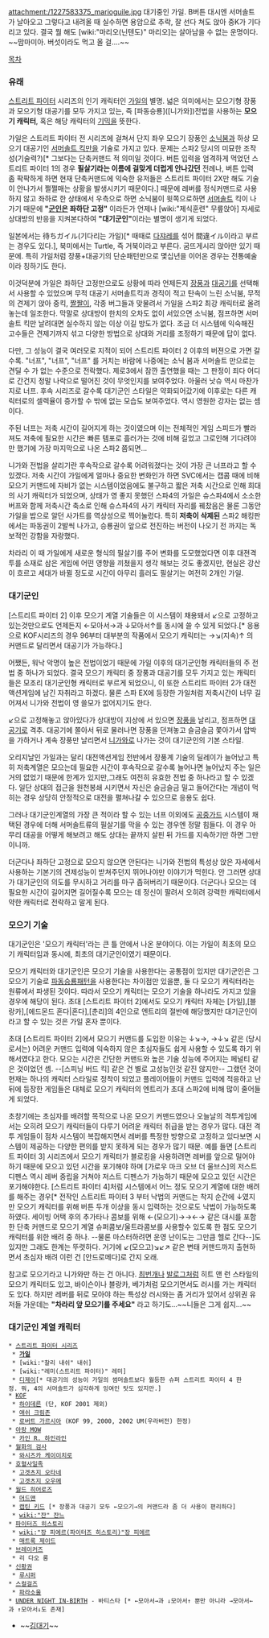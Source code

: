 attachment:/1227583375_marioguile.jpg
대기중인 가일. B버튼 대시엔 서머솔트가 날아오고 그렇다고 내려올 때 실수하면 용암으로 추락, 잘 선다 쳐도 앉아 중K가 기다리고 있다. 결국 뭘 해도 [wiki:"마리오(닌텐도)" 마리오]는 살아남을 수 없는 운명이다. ~~맘마미아. 버섯이라도 먹고 올 걸….~~

{{{#!html
<embed src='http://serviceapi.nmv.naver.com/flash/NFPlayer.swf?vid=5BCA232CB97FEF90C561E505768B26B82C95&outKey=V126ee8730ef8e678e06fb21fa7062efa1c02a0b3c7920f52cf5ab21fa7062efa1c02' wmode='transparent' width='500' height='408' allowScriptAccess='always' name='NFPlayer98101' id='NFPlayer98101' allowFullScreen='true' type='application/x-shockwave-flash' />
}}}
{{{#!html
<script type="text/javascript" src="http://ext.nicovideo.jp/thumb_watch/sm509632"></script><noscript><a href="http://www.nicovideo.jp/watch/sm509632">【ニコニコ動画】待ちガイル　VS　待ちガイル（※大将戦）</a></noscript>
}}}
[[목차]]
=== 유래 ===
[[스트리트 파이터]] 시리즈의 인기 캐릭터인 [[가일]]의 별명.
넓은 의미에서는 모으기형 장풍과 모으기형 대공기를 모두 가지고 있는, 즉 [파동승룡]([니가와])전법을 사용하는 '''모으기 캐릭터''', 혹은 해당 캐릭터의 [[기믹]]을 뜻한다. 

가일은 스트리트 파이터 전 시리즈에 걸쳐서 단지 좌우 모으기 장풍인 [[소닉붐]]과 하상 모으기 대공기인 [[서머솔트 킥]]만을 기술로 가지고 있다. 문제는 스파2 당시의 미묘한 조작성(기술력?)[* 그보다는 단축커맨드 적 의미일 것이다. 버튼 입력을 엄격하게 먹었던 스트리트 파이터 1의 경우 '''필살기라는 이름에 걸맞게 더럽게 안나갔던''' 전례나, 버튼 입력 좀 팍팍하게 하면 현재 단축커맨드에 익숙한 유저들은 스트리트 파이터 2X만 해도 기술이 안나가서 쩔쩔매는 상황을 발생시키기 때문이다.] 때문에 레버를 정식커맨드로 사용하지 않고 좌하로 한 상태에서 우측으로 하면 소닉붐이 윗쪽으로하면 [[서머솔트]] 킥이 나가기 때문에 '''"[[군인]]은 좌하단 고정"''' 이라든가 언제나 [wiki:"제식훈련" 무릎앉아] 자세로 상대방의 반응을 지켜본다하여 '''"대기군인"'''이라는 별명이 생기게 되었다.

일본에서는 待ちガイル(기다리는 가일)[* 때때로 [[다쟈레]]를 섞어 間違イル이라고 부르는 경우도 있다.], 북미에서는 Turtle, 즉 거북이라고 부른다. 굼뜨게시리 앉아만 있기 때문에. 특히 가일처럼 장풍+대공기의 단순패턴만으로 몇십년을 이어온 경우는 전통예술이라 칭하기도 한다.

이것덕분에 가일은 좌하단 고정만으로도 상황에 따라 언제든지 [[장풍]]과 [[대공기]]를 선택해서 사용할 수 있었으며 무적 대공기 서머솔트킥과 경직이 적고 탄속이 느린 소닉붐, 무적의 견제기 앉아 중킥, [[짤짤이]], 각종 버그들과 맞물려서 가일을 스파2 최강 캐릭터로 올려놓는데 일조한다. 막말로 상대방이 한치의 오차도 없이 서있으면 소닉붐, 점프하면 서머솔트 킥만 날려대면 실수하지 않는 이상 이길 방도가 없다. 조금 더 시스템에 익숙해진 고수들은 견제기까지 섞고 다양한 방법으로 상대와 거리를 조정하기 때문에 답이 없다.

다만, 그 성능이 결국 여러모로 지적이 되어 스트리트 파이터 2 이후의 버젼으로 가면 갈수록. "너프", "너프", "너프" 를 거치는 바람에 나중에는 소닉 붐과 서머솔트 만으로는 견딜 수 가 없는 수준으로 전락했다. 제로3에서 잠깐 출연했을 때는 그 판정이 죄다 어디로 간건지 정말 나락으로 떨어진 것이 무엇인지를 보여주었다. 아울러 낫슈 역시 마찬가지로 너프. 후속 시리즈로 갈수록 대기군인 스타일은 약화되어갔기에 이후로는 다른 캐릭터로의 셀렉율이 증가할 수 밖에 없는 모습도 보여주었다. 역시 영원한 강자는 없는 셈이다.

주된 너프는 저축 시간이 길어지게 하는 것이였으며 이는 전체적인 게임 스피드가 빨라져도 저축에 필요한 시간은 빠른 템포로 흘러가는 것에 비해 길었고 그로인해 기다려야만 했기에 가장 마지막으로 나온 스파2 쯤되면...

니가와 전법을 살리기란 후속작으로 갈수록 어려워졌다는 것이 가장 큰 너프라고 할 수 있겠다. 저축 시간이 가일에게 얼마나 중요한 변화인가 하면 SVC에서는 캡콤 때에 비해 모으기 커맨드에 자비가 없는 시스템이었음에도 불구하고 짧은 저축 시간으로 인해 희대의 사기 캐릭터가 되었으며, 상태가 영 좋지 못했던 스파4의 가일은 슈스파4에서 소소한 버프와 함께 저축시간 축소로 인해 슈스파4의 사기 캐릭터 자리를 꿰찼음은 물론 그동안 가일을 밥으로 알던 사가트를 역상성으로 찍어눌렀다. 특히 '''저축이 삭제된''' 스파2 해킹판에서는 파동권이 2발씩 나가고, 승룡권이 앞으로 전진하는 버전이 나오기 전 까지는 독보적인 강함을 자랑했다.

차라리 이 때 가일에게 새로운 형식의 필살기를 주어 변화를 도모했었다면 이후 대젼격투를 소재로 삼은 게임에 어떤 영향을 끼쳤을지 생각 해보는 것도 좋겠지만, 현실은 강산이 흐르고 세대가 바뀔 정도로 시간이 아무리 흘러도 필살기는 여전히 2개인 가일.

=== 대기군인 ===
[스트리트 파이터 2] 이후 모으기 계열 기술들은 이 시스템이 채용돼서 ↙으로 고정하고 있는것만으로도 언제든지 ←모아서→과 ↓모아서↑를 동시에 쓸 수 있게 되었다.[* 응용으로 KOF시리즈의 경우 96부터 대부분의 작품에서 모으기 캐릭터는 →↘(지속)↑ 의 커맨드로 달리면서 대공기가 가능하다.]

어쨌든, 워낙 악명이 높은 전법이었기 때문에 가일 이후의 대기군인형 캐릭터들의 주 전법 중 하나가 되었다. 결국 모으기 캐릭터 중 장풍과 대공기를 모두 가지고 있는 캐릭터들은 모조리 대기군인형 캐릭터로 부르게 되었으니, 이 또한 스트리트 파이터 2가 대전액션게임에 남긴 자취라고 하겠다. 물론 스파 EX에 등장한 가일처럼 저축시간이 너무 길어져서 니가와 전법이 영 쓸모가 없어지기도 한다.

↙으로 고정해놓고 앉아있다가 상대방이 지상에 서 있으면 [[장풍]]을 날리고, 점프하면 [[대공기]]로 격추. 대공기에 쫄아서 뒤로 물러나면 장풍을 던져놓고 슬금슬금 쫓아가서 압박을 가하거나 계속 장풍만 날리면서 [[니가와]]로 나가는 것이 대기군인의 기본 스타일.

오리지날인 가일과는 달리 대전액션게임 전반에서 장풍계 기술의 딜레이가 늘어났고 특히 저축계열은 모으는데 필요한 시간이 후속작으로 갈수록 늘어나면 늘어났지 주는 일은 거의 없었기 때문에 한계가 있지만,그래도 여전히 유효한 전법 중 하나라고 할 수 있겠다. 일단 상대의 접근을 원천봉쇄 시키면서 자신은 슬금슬금 밀고 들어간다는 개념이 먹히는 경우 상당히 안정적으로 대전을 펼쳐나갈 수 있으므로 응용도 쉽다. 

그러나 대기군인계열의 가장 큰 적이라 할 수 있는 너프 이외에도 [[공중가드]] 시스템이 채택된 경우에 더해 서머솔트류의 필살기를 막을 수 있는 경우엔 정말 힘들다. 이 경우 아무리 대공을 어떻게 해보려고 해도 상대는 끝까지 살핀 뒤 가드를 지속하기만 하면 그만이니까.

더군다나 좌하단 고정으로 모으지 않으면 안된다는 니가와 전법의 특성상 앉은 자세에서 사용하는 기본기의 견제성능이 받쳐주던지 뛰어나야만 이야기가 먹힌다. 안 그러면 상대가 대기군인의 의도를 무시하고 거리를 마구 좁혀버리기 때문이다. 더군다나 모으는 데 필요한 시간이 길어지면 길어질수록 모으는 데 정신이 팔려서 오히려 강력한 캐릭터에서 약한 캐릭터로 전락하고 말게 된다.

=== 모으기 기술 ===
대기군인은 '모으기 캐릭터'라는 큰 틀 안에서 나온 분야이다. 이는 가일이 최초의 모으기 캐릭터임과 동시에, 최초의 대기군인이였기 때문이다.

모으기 캐릭터와 대기군인은 모으기 기술을 사용한다는 공통점이 있지만 대기군인은 그 모으기 기술로 [[파동승룡]]패턴을 사용한다는 차이점만 있을뿐, 둘 다 모으기 캐릭터라는 원류에서 파생된 것이다. 따라서 모으기 캐릭터는 모으기 기술을 하나라도 가지고 있을 경우에 해당이 된다. 초대 [스트리트 파이터 2]에서도 모으기 캐릭터 자체는 [가일],[블랑카],[에드몬드 혼다|혼다],[춘리]의 4인으로 엔트리의 절반에 해당했지만 대기군인이라고 할 수 있는 것은 가일 혼자 뿐이다.

초대 [스트리트 파이터 2]에서 모으기 커맨드를 도입한 이유는 ↓↘→, →↓↘ 같은 (당시로서는) 어려운 커맨드 입력에 익숙하지 않은 초심자들도 쉽게 사용할 수 있도록 하기 위해서였다고 한다. 모으는 시간은 간단한 커맨드와 높은 기술 성능에 주어지는 페널티 같은 것이었던 셈. --[스피닝 버드 킥] 같은 건 별로 고성능인것 같진 않지만-- 그랬던 것이 현재는 하나의 캐릭터 스타일로 정착이 되었고 플레이어들이 커맨드 입력에 적응하고 난 뒤에 등장한 게임들은 대체로 모으기 캐릭터의 엔트리가 초대 스파2에 비해 많이 줄어들게 되었다. 

초창기에는 초심자를 배려할 목적으로 나온 모으기 커맨드였으나 오늘날의 격투게임에서는 오히려 모으기 캐릭터들이 다루기 어려운 캐릭터 취급을 받는 경우가 많다. 대전 격투 게임들이 점차 시스템이 복잡해지면서 레버를 특정한 방향으로 고정하고 있다보면 시스템이 제공하는 다양한 편의를 받지 못하게 되는 경우가 많기 때문. 예를 들면 [스트리트 파이터 3] 시리즈에서 모으기 캐릭터가 블로킹을 사용하려면 레버를 앞으로 밀어야 하기 때문에 모으고 있던 시간을 포기해야 하며 [가로우 마크 오브 더 울브스]의 저스트 디펜스 역시 레버 중립을 거쳐야 저스트 디펜스가 가능하기 때문에 모으고 있던 시간은 포기해야한다. [스트리트 파이터 4]처럼 시스템에서 어느 정도 모으기 계열에 대한 배려를 해주는 경우[* 전작인 스트리트 파이터 3 부터 낙법의 커맨드는 착지 순간에 ↓였지만 모으기 캐릭터를 위해 버튼 두개 이상을 동시 입력하는 것으로도 낙법이 가능하도록 하였다. 세이빙 어택 후의 추가타나 콤보를 위해 ←(모으기)→→←→ 같은 대시를 포함한 단축 커맨드로 모으기 계열 슈퍼콤보/울트라콤보를 사용할수 있도록 한 점도 모으기 캐릭터를 위한 배려 중 하나. --물론 마스터하려면 운영 난이도는 그만큼 헬로 간다--]도 있지만 그래도 한계는 뚜렷하다. 거기에 ↙(모으고)↘↙↗ 같은 변태 커맨드까지 출현하면서 초심자 배려 이런 건 [안드로메다]로 간지 오래.

참고로 모으기라고 니가와만 하는 건 아니다. [[최번개]]나 [[발로그]]처럼 히트 앤 런 스타일의 모으기 캐릭터도 있고, 바이슨이나 블랑카, 베가처럼 모으기면서도 러시를 가는 캐릭터도 있다. 하지만 레버를 뒤로 모아야 하는 특성상 러시와는 좀 거리가 있어서 상위권 유저들 가운데는 '''"차라리 앞 모으기를 주세요"''' 라고 하기도...~~니들은 그게 쉽지...~~ 

=== 대기군인 계열 캐릭터 ===
 * [[스트리트 파이터 시리즈]]
  * '''[[가일]]'''
  * [wiki:"찰리 내쉬" 내쉬]
  * [wiki:"레미(스트리트 파이터)" 레미]
  * [[디제이]][* 대공기의 성능이 가일의 썸머솔트보다 월등한 슈퍼 스트리트 파이터 4 한정. 뭐, 4의 서머솔트가 심각하게 잉여인 탓도 있지만.]
 * [[KOF]]
  * [[하이데른]] (단, KOF 2001 제외)
  * [[애쉬 크림존]]
  * [[로버트 가르시아]] (KOF 99, 2000, 2002 UM(우라버전) 한정)
 * [[아랑 MOW]]
  * [[카인 R. 하인라인]]
 * [[월화의 검사]]
  * [[와시즈카 케이이치로]]
 * [[호혈사일족]]
  * [[고겟츠지 오타네]]
  * [[고겟츠지 오우메]]
 * [[월드 히어로즈]]
  * [[머드맨]]
  * [[캡틴 키드]] [* 장풍과 대공기 모두 ←모으기→의 커맨드라 좀 더 사용이 편리하다]
  * [[wiki:"잔" 잔느]] 
 * [[파이터즈 히스토리]]
  * [[wiki:"장 피에르(파이터즈 히스토리)"장 피에르]]
  * [[매트록 제이드]]
 * [[브레이커즈]]
  * 리 다오 롱
 * [[신황권]]
  * [[루시퍼]]
 * [[스컬걸즈]]
  * [[파라소울]]
 * [[UNDER NIGHT IN-BIRTH]] - 바티스타 [* ←모아서→과 ↓모아서↑ 뿐만 아니라 →모아서←과 ↑모아서↓도 존재]
 
* ~~[[김대기]]~~
